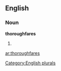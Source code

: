 ==English==

===Noun===
'''thoroughfares'''

# {{plural of|[[thoroughfare]]}}

[[Category:English plurals]]

[[ar:thoroughfares]]
